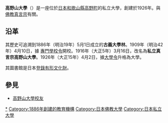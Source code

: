{{Unreferenced|time=2015-09-22T04:06:14+00:00}}
{{大学 (日本)
| 国=日本
| 大學名=高野山大學
| ふりがな=こうやさんだいがく
| 英称=Koyasan University
| 画像=Koyasan University.JPG
| 画像説明=正門
| 大学設置年=1926年
| 創立年=1886年
| 学校種別=私立
| 設置者=[[學校法人高野山學園|學校法人高野山學園]]
| 本部所在地=[[和歌山縣|和歌山縣]][[伊都郡|伊都郡]][[高野町|高野町]][[高野山|高野山]]385
| キャンパス=高野山
| 学部=文学部
| 研究科=文學研究科<br />通信制大學院文學研究科
| 大学の略称=高大、高野山
| ウェブサイト=http://www.koyasan-u.ac.jp/
| ウェブサイト=http://www.koyasan-u.ac.jp/chn/
}}
'''高野山大學'''（{{jpn|j=高野山大学|hg=こうやさんだいがく|rm=Kōyasan Daigaku}}）是一座位於[[日本|日本]][[和歌山縣|和歌山縣]][[高野町|高野町]]的私立大學，創建於1926年。與[[佛教|佛教]][[真言宗|真言宗]]有關。

== 沿革==
其歷史可追溯到1886年（明治19年）5月1日成立的'''古義大學林'''。1909年（明治42年）4月10日，據 [[專門學校令|專門學校令]]開校。1916年（大正5年）3月16日，改名為'''私立真言宗高野山大學'''。1926年（大正15年）4月2日，據[[大學令|大學令]]升格為大學。

其圖書館是日本[[登錄有形文化財|登錄有形文化財]]。

== 參見==
* [[高野山大學校友|高野山大學校友]]

{{coord|34|12|43.5|N|135|35|5.5|E|type:edu_region:JP|display=title}}

{{univ-stub}}
{{京都·宗教系大學院聯合}}
[[Category:高野町|*]]
[[Category:1886年創建的教育機構|Category:1886年創建的教育機構]]
[[Category:日本佛教大學|Category:日本佛教大學]]
[[Category:日本私立大學|Category:日本私立大學]]